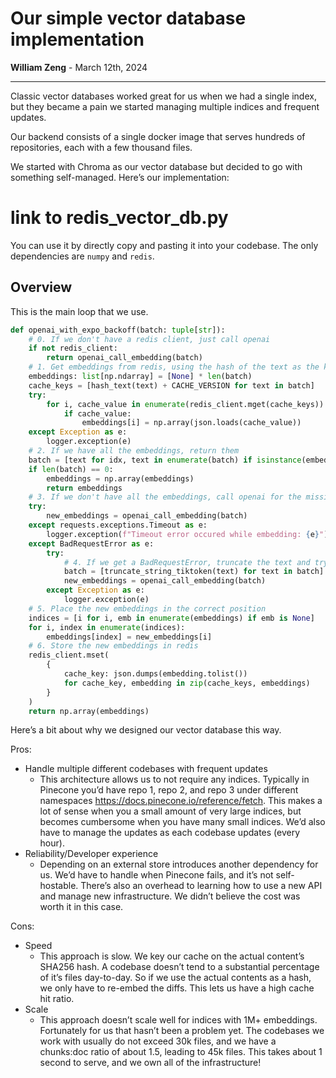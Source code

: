 # Our simple vector database implementation
**William Zeng** - March 12th, 2024

---
Classic vector databases worked great for us when we had a single index, but they became a pain we started managing multiple indices and frequent updates.

Our backend consists of a single docker image that serves hundreds of repositories, each with a few thousand files.

We started with Chroma as our vector database but decided to go with something self-managed. Here’s our implementation:

# link to redis_vector_db.py

You can use it by directly copy and pasting it into your codebase. The only dependencies are `numpy` and `redis`.

## Overview

This is the main loop that we use. 
```python
def openai_with_expo_backoff(batch: tuple[str]):
    # 0. If we don't have a redis client, just call openai
    if not redis_client:
        return openai_call_embedding(batch)
    # 1. Get embeddings from redis, using the hash of the text as the key
    embeddings: list[np.ndarray] = [None] * len(batch)
    cache_keys = [hash_text(text) + CACHE_VERSION for text in batch]
    try:
        for i, cache_value in enumerate(redis_client.mget(cache_keys)):
            if cache_value:
                embeddings[i] = np.array(json.loads(cache_value))
    except Exception as e:
        logger.exception(e)
    # 2. If we have all the embeddings, return them
    batch = [text for idx, text in enumerate(batch) if isinstance(embeddings[idx], type(None))]
    if len(batch) == 0:
        embeddings = np.array(embeddings)
        return embeddings
    # 3. If we don't have all the embeddings, call openai for the missing ones
    try:
        new_embeddings = openai_call_embedding(batch)
    except requests.exceptions.Timeout as e:
        logger.exception(f"Timeout error occured while embedding: {e}")
    except BadRequestError as e:
        try:
            # 4. If we get a BadRequestError, truncate the text and try again
            batch = [truncate_string_tiktoken(text) for text in batch] # truncation is slow, so we only do it if we have to
            new_embeddings = openai_call_embedding(batch)
        except Exception as e:
            logger.exception(e)
    # 5. Place the new embeddings in the correct position
    indices = [i for i, emb in enumerate(embeddings) if emb is None]
    for i, index in enumerate(indices):
        embeddings[index] = new_embeddings[i]
    # 6. Store the new embeddings in redis
    redis_client.mset(
        {
            cache_key: json.dumps(embedding.tolist())
            for cache_key, embedding in zip(cache_keys, embeddings)
        }
    )
    return np.array(embeddings)
```


Here’s a bit about why we designed our vector database this way.

Pros:

- Handle multiple different codebases with frequent updates
    - This architecture allows us to not require any indices. Typically in Pinecone you’d have repo 1, repo 2, and repo 3 under different namespaces https://docs.pinecone.io/reference/fetch. This makes a lot of sense when you a small amount of very large indices, but becomes cumbersome when you have many small indices. We’d also have to manage the updates as each codebase updates (every hour).
- Reliability/Developer experience
    - Depending on an external store introduces another dependency for us. We’d have to handle when Pinecone fails, and it’s not self-hostable. There’s also an overhead to learning how to use a new API and manage new infrastructure. We didn’t believe the cost was worth it in this case.

Cons:

- Speed
    - This approach is slow. We key our cache on the actual content’s SHA256 hash. A codebase doesn’t tend to a substantial percentage of it’s files day-to-day. So if we use the actual contents as a hash, we only have to re-embed the diffs. This lets us have a high cache hit ratio.
- Scale
    - This approach doesn’t scale well for indices with 1M+ embeddings. Fortunately for us that hasn’t been a problem yet. The codebases we work with usually do not exceed 30k files, and we have a chunks:doc ratio of about 1.5, leading to 45k files. This takes about 1 second to serve, and we own all of the infrastructure!